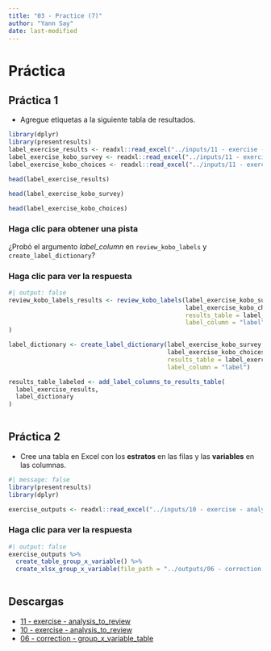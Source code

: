 ```yaml
---
title: "03 - Practice (7)"
author: "Yann Say"
date: last-modified
---
```


# Práctica

## Práctica 1

- Agregue etiquetas a la siguiente tabla de resultados.

```r
library(dplyr)
library(presentresults)
label_exercise_results <- readxl::read_excel("../inputs/11 - exercise - label.xlsx", sheet = "results_table")
label_exercise_kobo_survey <- readxl::read_excel("../inputs/11 - exercise - label.xlsx", sheet = "kobo_survey")
label_exercise_kobo_choices <- readxl::read_excel("../inputs/11 - exercise - label.xlsx", sheet = "kobo_choices")

```

```r
head(label_exercise_results)
```

```r
head(label_exercise_kobo_survey)
```

```r
head(label_exercise_kobo_choices)
```

::: {.callout-note collapse="true" appearance="minimal"}
### Haga clic para obtener una pista

¿Probó el argumento *label_column* en `review_kobo_labels` y `create_label_dictionary`?
:::

::: {.callout-tip collapse="true" appearance="minimal"}
### Haga clic para ver la respuesta

```r
#| output: false
review_kobo_labels_results <- review_kobo_labels(label_exercise_kobo_survey,
                                                 label_exercise_kobo_choices,
                                                 results_table = label_exercise_results, 
                                                 label_column = "label"
)

label_dictionary <- create_label_dictionary(label_exercise_kobo_survey, 
                                            label_exercise_kobo_choices, 
                                            results_table = label_exercise_results, 
                                            label_column = "label")

results_table_labeled <- add_label_columns_to_results_table(
  label_exercise_results,
  label_dictionary
)
  
```
:::

## Práctica 2

- Cree una tabla en Excel con los **estratos** en las filas y las **variables** en las columnas.

```r
#| message: false
library(presentresults)
library(dplyr)
```

```r
exercise_outputs <- readxl::read_excel("../inputs/10 - exercise - analysis_to_review.xlsx")

```

::: {.callout-tip collapse="true" appearance="minimal"}
### Haga clic para ver la respuesta

```r
#| output: false
exercise_outputs %>% 
  create_table_group_x_variable() %>% 
  create_xlsx_group_x_variable(file_path = "../outputs/06 - correction - group_x_variable_table.xlsx", overwrite = T) 
  
```
:::

## Descargas

- [11 - exercise - analysis_to_review](../inputs/11 - exercise - label.xlsx)
- [10 - exercise - analysis_to_review](../inputs/10 - exercise - analysis_to_review.xlsx)
- [06 - correction - group_x_variable_table](../outputs/06 - correction - group_x_variable_table.xlsx)
